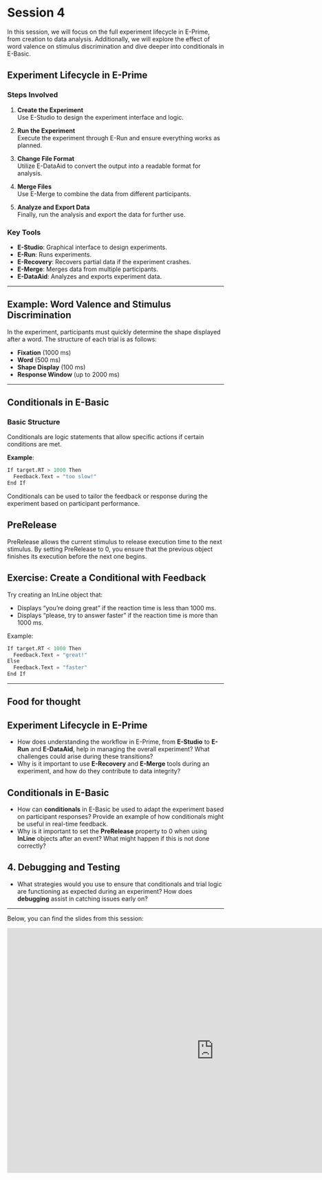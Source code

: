 # Session 4 {.unnumbered}

In this session, we will focus on the full experiment lifecycle in E-Prime, from creation to data analysis. Additionally, we will explore the effect of word valence on stimulus discrimination and dive deeper into conditionals in E-Basic.

## Experiment Lifecycle in E-Prime

### Steps Involved
1. **Create the Experiment**  
   Use E-Studio to design the experiment interface and logic.
   
2. **Run the Experiment**  
   Execute the experiment through E-Run and ensure everything works as planned.
   
3. **Change File Format**  
   Utilize E-DataAid to convert the output into a readable format for analysis.
   
4. **Merge Files**  
   Use E-Merge to combine the data from different participants.
   
5. **Analyze and Export Data**  
   Finally, run the analysis and export the data for further use.

### Key Tools
- **E-Studio**: Graphical interface to design experiments.
- **E-Run**: Runs experiments.
- **E-Recovery**: Recovers partial data if the experiment crashes.
- **E-Merge**: Merges data from multiple participants.
- **E-DataAid**: Analyzes and exports experiment data.

---

## Example: Word Valence and Stimulus Discrimination

In the experiment, participants must quickly determine the shape displayed after a word. The structure of each trial is as follows:

- **Fixation** (1000 ms)
- **Word** (500 ms)
- **Shape Display** (100 ms)
- **Response Window** (up to 2000 ms)

---

## Conditionals in E-Basic

### Basic Structure
Conditionals are logic statements that allow specific actions if certain conditions are met.

**Example**:
```python
If target.RT > 1000 Then
  Feedback.Text = "too slow!"
End If
```
Conditionals can be used to tailor the feedback or response during the experiment based on participant performance.

## PreRelease

PreRelease allows the current stimulus to release execution time to the next stimulus.
By setting PreRelease to 0, you ensure that the previous object finishes its execution before the next one begins.

## Exercise: Create a Conditional with Feedback

Try creating an InLine object that:

- Displays "you’re doing great" if the reaction time is less than 1000 ms.
- Displays "please, try to answer faster" if the reaction time is more than 1000 ms.

Example: 
```python
If target.RT < 1000 Then
  Feedback.Text = "great!"
Else
  Feedback.Text = "faster"
End If
```
---

:::{.callout-tip collapse="true"}
## Food for thought

## Experiment Lifecycle in E-Prime
- How does understanding the workflow in E-Prime, from **E-Studio** to **E-Run** and **E-DataAid**, help in managing the overall experiment? What challenges could arise during these transitions?
- Why is it important to use **E-Recovery** and **E-Merge** tools during an experiment, and how do they contribute to data integrity?

## Conditionals in E-Basic
- How can **conditionals** in E-Basic be used to adapt the experiment based on participant responses? Provide an example of how conditionals might be useful in real-time feedback.
- Why is it important to set the **PreRelease** property to 0 when using **InLine** objects after an event? What might happen if this is not done correctly?

## 4. Debugging and Testing
- What strategies would you use to ensure that conditionals and trial logic are functioning as expected during an experiment? How does **debugging** assist in catching issues early on?


:::

---

Below, you can find the slides from this session:

<iframe src="https://docs.google.com/presentation/d/e/2PACX-1vT5vXhWJAoXJSJcSH0gohBGUj0KeOvcMmeCencUrstKelhPGq89BQ9XWq61nWCVURR_oPRgIsMQV-vo/embed?start=false&loop=false&delayms=60000" frameborder="0" width="960" height="569" allowfullscreen="true" mozallowfullscreen="true" webkitallowfullscreen="true"></iframe>